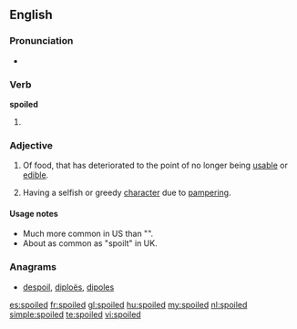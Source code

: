 ==English==

===Pronunciation===
* {{rhymes|ɔɪld}}

===Verb===
'''spoiled'''

# {{past of|[[spoil]]}}

===Adjective===
{{en-adj}}

# Of food, that has deteriorated to the point of no longer being [[usable]] or [[edible]].
# {{context|of a person, usually a child}} Having a selfish or greedy [[character]] due to [[pamper]]ing.

====Usage notes====
* Much more common in US than "{{term|spoilt}}".
* About as common as "spoilt" in UK.

===Anagrams===
* {{alphagram|deilops}} [[despoil#English|despoil]], [[diploës#English|diploës]], [[dipoles#English|dipoles]]

[[es:spoiled]]
[[fr:spoiled]]
[[gl:spoiled]]
[[hu:spoiled]]
[[my:spoiled]]
[[nl:spoiled]]
[[simple:spoiled]]
[[te:spoiled]]
[[vi:spoiled]]